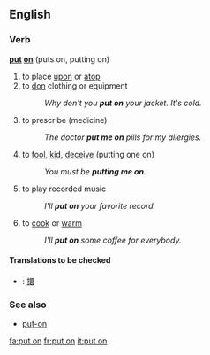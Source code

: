 ==English==

===Verb===
'''[[put]] [[on]]''' (puts on, putting on)

# to place [[upon]] or [[atop]]
# to [[don]] clothing or equipment
#: ''Why don't you '''put on''' your jacket. It's cold.''
# {{idiom}} to prescribe (medicine)
#: ''The doctor '''put me on''' pills for my allergies.''
# {{idiom}} to [[fool]], [[kid]], [[deceive]] (putting one on)
#:''You must be '''putting me on'''.''
# {{idiom}} to play recorded music
#: ''I'll '''put on''' your favorite record.''
# to [[cook]] or [[warm]]
#:''I'll '''put on''' some coffee for everybody.''

====Translations to be checked====
*{{ttbc|CJKV Characters}}: [[擐]]

===See also===
*[[put-on]]

[[fa:put on]]
[[fr:put on]]
[[it:put on]]